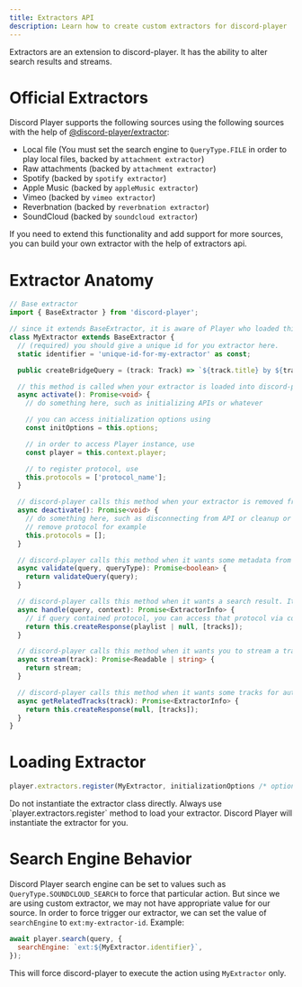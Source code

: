 ```yaml
---
title: Extractors API
description: Learn how to create custom extractors for discord-player
---
```


Extractors are an extension to discord-player. It has the ability to alter search results and streams.

# Official Extractors

Discord Player supports the following sources using the following sources with the help of [@discord-player/extractor](https://npm.im/@discord-player/extractor):

- Local file (You must set the search engine to `QueryType.FILE` in order to play local files, backed by `attachment extractor`)
- Raw attachments (backed by `attachment extractor`)
- Spotify (backed by `spotify extractor`)
- Apple Music (backed by `appleMusic extractor`)
- Vimeo (backed by `vimeo extractor`)
- Reverbnation (backed by `reverbnation extractor`)
- SoundCloud (backed by `soundcloud extractor`)

If you need to extend this functionality and add support for more sources, you can build your own extractor with the help of extractors api.

# Extractor Anatomy

```ts title="MyExtractor.ts"
// Base extractor
import { BaseExtractor } from 'discord-player';

// since it extends BaseExtractor, it is aware of Player who loaded this extractor and thus can access information such as queue, voice connections and more. Those data exist inside context property of BaseExtractor, which is an instance of ExtractorExecutionContext and can be accessed using `this.context`.
class MyExtractor extends BaseExtractor {
  // (required) you should give a unique id for you extractor here.
  static identifier = 'unique-id-for-my-extractor' as const;

  public createBridgeQuery = (track: Track) => `${track.title} by ${track.author} official audio`;

  // this method is called when your extractor is loaded into discord-player's registry
  async activate(): Promise<void> {
    // do something here, such as initializing APIs or whatever

    // you can access initialization options using
    const initOptions = this.options;

    // in order to access Player instance, use
    const player = this.context.player;

    // to register protocol, use
    this.protocols = ['protocol_name'];
  }

  // discord-player calls this method when your extractor is removed from its registry
  async deactivate(): Promise<void> {
    // do something here, such as disconnecting from API or cleanup or whatever it is
    // remove protocol for example
    this.protocols = [];
  }

  // discord-player calls this method when it wants some metadata from you. When you return true, discord-player will use you for further processing. If you return false here, discord-player will query another extractor from its registry.
  async validate(query, queryType): Promise<boolean> {
    return validateQuery(query);
  }

  // discord-player calls this method when it wants a search result. It is called with the search query and a context parameter (options passed to player.search() method)
  async handle(query, context): Promise<ExtractorInfo> {
    // if query contained protocol, you can access that protocol via context.protocol
    return this.createResponse(playlist | null, [tracks]);
  }

  // discord-player calls this method when it wants you to stream a track. You can either return raw url pointing at a stream or node.js readable stream object. Note: this method wont be called if onBeforeCreateStream was used. It is called with discord-player track object.
  async stream(track): Promise<Readable | string> {
    return stream;
  }

  // discord-player calls this method when it wants some tracks for autoplay mode.
  async getRelatedTracks(track): Promise<ExtractorInfo> {
    return this.createResponse(null, [tracks]);
  }
}
```

# Loading Extractor

```js
player.extractors.register(MyExtractor, initializationOptions /* optional */);
```

<Callout type="warn">
  Do not instantiate the extractor class directly. Always use `player.extractors.register` method to load your
  extractor. Discord Player will instantiate the extractor for you.
</Callout>

# Search Engine Behavior

Discord Player search engine can be set to values such as `QueryType.SOUNDCLOUD_SEARCH` to force that particular action. But since we are using custom extractor, we may not have appropriate value for our source. In order to force trigger our extractor, we can set the value of `searchEngine` to `ext:my-extractor-id`. Example:

```js title="search.js"
await player.search(query, {
  searchEngine: `ext:${MyExtractor.identifier}`,
});
```

This will force discord-player to execute the action using `MyExtractor` only.
